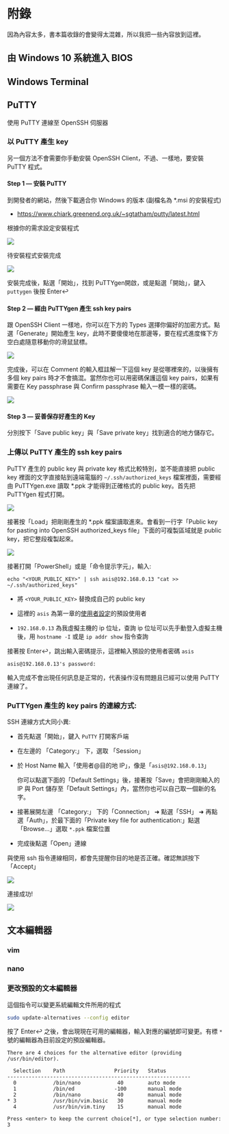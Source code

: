 # 附錄 {.unnumbered}

因為內容太多，書本篇收錄的會變得太混雜，所以我把一些內容放到這裡。

## 由 Windows 10 系統進入 BIOS {.unnumbered}

## Windows Terminal {.unnumbered}

## PuTTY {.unnumbered}

使用 PuTTY 連線至 OpenSSH 伺服器

### 以 PuTTY 產生 key {.unnumbered}

另一個方法不會需要你手動安裝 OpenSSH Client，不過、一樣地，要安裝PuTTY 程式。

#### Step 1 --- 安裝 PuTTY {.unnumbered}

到開發者的網站，然後下載適合你 Windows 的版本 (副檔名為 \*.msi 的安裝程式)

-   <https://www.chiark.greenend.org.uk/~sgtatham/putty/latest.html>

根據你的需求設定安裝程式

![](figures/putty-installer-configuration.png){.figure}

待安裝程式安裝完成

![](figures/putty-installer-finish.png){.figure}

安裝完成後，點選「開始」，找到 PuTTYgen開啟，或是點選「開始」，鍵入 `puttygen` 後按 Enter↩

#### Step 2 --- 經由 PuTTYgen 產生 ssh key pairs {.unnumbered}

跟 OpenSSH Client 一樣地，你可以在下方的 Types 選擇你偏好的加密方式。點選「Generate」開始產生 key，此時不要傻傻地在那邊等，要在程式進度條下方空白處隨意移動你的滑鼠鼠標。

![](figures/puttygen-genkey.png){.figure}

完成後，可以在 Comment 的輸入框註解一下這個 key 是從哪裡來的，以後擁有多個 key pairs 時才不會搞混。當然你也可以用密碼保護這個 key pairs，如果有需要在 Key passphrase 與 Confirm passphrase 輸入一模一樣的密碼。

![](figures/puttygen-genkey-finish.png){.figure}

#### Step 3 --- 妥善保存好產生的 Key {.unnumbered}

分別按下「Save public key」與「Save private key」找到適合的地方儲存它。

### 上傳以 PuTTY 產生的 ssh key pairs {.unnumbered}

PuTTY 產生的 public key 與 private key 格式比較特別，並不能直接把 public key 裡面的文字直接貼到遠端電腦的 `~/.ssh/authorized_keys` 檔案裡面，需要經由 PuTTYgen.exe 讀取 \*.ppk 才能得到正確格式的 public key。首先把 PuTTYgen 程式打開。

![](figures/puttygen-menu.png){.figure}

接著按「Load」把剛剛產生的 \*.ppk 檔案讀取進來。會看到一行字「Public key for pasting into OpenSSH authorized_keys file」下面的可複製區域就是 public key，把它整段複製起來。

![](figures/puttygen-load-ppk.png){.figure}

接著打開「PowerShell」或是「命令提示字元」，輸入:

``` .powershell
echo "<YOUR_PUBLIC_KEY>" | ssh asis@192.168.0.13 "cat >> ~/.ssh/authorized_keys"
```

-   將 `<YOUR_PUBLIC_KEY>` 替換成自己的 public key

-   這裡的 `asis` 為第一章的[使用者設定](#使用者設定)的預設使用者

-   `192.168.0.13` 為我虛擬主機的 ip 位址，查詢 ip 位址可以先手動登入虛擬主機後，用 `hostname -I` 或是 `ip addr show` 指令查詢

接著按 Enter↩，跳出輸入密碼提示，這裡輸入預設的使用者密碼 `asis`

``` .console_output
asis@192.168.0.13's password:
```

輸入完成不會出現任何訊息是正常的，代表操作沒有問題且已經可以使用 PuTTY 連線了。

### PuTTYgen 產生的 key pairs 的連線方式: {.unnumbered}

SSH 連線方式大同小異:

-   首先點選「開始」，鍵入 `PuTTY` 打開客戶端

-   在左邊的 「Category:」 下，選取 「Session」

-   於 Host Name 輸入「使用者\@目的地 IP」，像是「`asis@192.168.0.13`」

    ::: {.infobox .info}
    你可以點選下面的「Default Settings」後，接著按「Save」會把剛剛輸入的 IP 與 Port 儲存至「Default Settings」內，當然你也可以自己取一個新的名字。
    :::

-   接著展開左邊 「Category:」 下的「Connection」 ➜ 點選「SSH」 ➜ 再點選「Auth」，於最下面的「Private key file for authentication:」點選「Browse...」選取 `*.ppk` 檔案位置

-   完成後點選「Open」連線

與使用 ssh 指令連線相同，都會先提醒你目的地是否正確。確認無誤按下「Accept」

![](figures/putty-security-alert.png){.figure}

連接成功!

![](figures/putty-connection-success.png){.figure}

## 文本編輯器 {.unnumbered}

### vim {.unnumbered}

### nano {.unnumbered}

### 更改預設的文本編輯器 {.unnumbered}

這個指令可以變更系統編輯文件所用的程式

``` .bash
sudo update-alternatives --config editor
```

按了 Enter↩ 之後，會出現現在可用的編輯器，輸入對應的編號即可變更。有標 `*` 號的編輯器為目前設定的預設編輯器。

``` .console_output
There are 4 choices for the alternative editor (providing /usr/bin/editor).

  Selection    Path                Priority   Status
------------------------------------------------------------
  0            /bin/nano            40        auto mode
  1            /bin/ed             -100       manual mode
  2            /bin/nano            40        manual mode
* 3            /usr/bin/vim.basic   30        manual mode
  4            /usr/bin/vim.tiny    15        manual mode

Press <enter> to keep the current choice[*], or type selection number: 3
```
